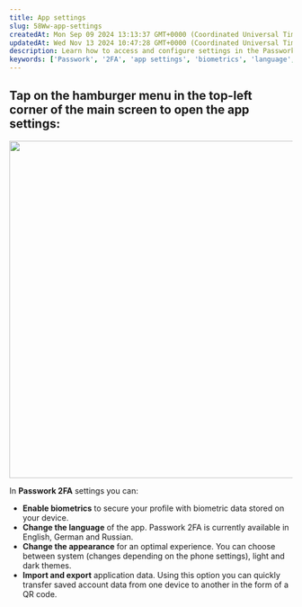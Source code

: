 ```yaml
---
title: App settings
slug: 58Ww-app-settings
createdAt: Mon Sep 09 2024 13:13:37 GMT+0000 (Coordinated Universal Time)
updatedAt: Wed Nov 13 2024 10:47:28 GMT+0000 (Coordinated Universal Time)
description: Learn how to access and configure settings in the Passwork 2FA app, including enabling biometrics, changing language, appearance, and data transfer.
keywords: ['Passwork', '2FA', 'app settings', 'biometrics', 'language', 'appearance', 'data transfer']
---
```


## Tap on the hamburger menu in the top-left corner of the main screen to open the **app** **settings:**

<div style={{ textAlign: 'center' }}>
  <img
    src="/img/assets/QKZtfOnnubSbfN3D1EPqb-vxjYef8R35pjINxG2ktiV-20240909-131516.png"
    width="600"
    style={{ display: 'block', margin: '0 auto' }}
  />
</div>

In **Passwork 2FA** settings you can:

- **Enable biometrics** to secure your profile with biometric data stored on your device.
- **Change the language** of the app. Passwork 2FA is currently available in English, German and Russian.
- **Change the appearance** for an optimal experience. You can choose between system (changes depending on the phone settings), light and dark themes.
- **Import and export** application data. Using this option you can quickly transfer saved account data from one device to another in the form of a QR code.